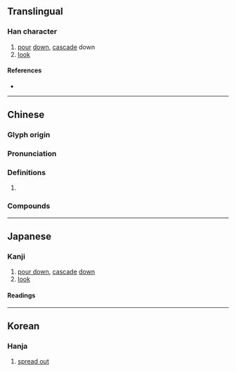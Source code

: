 {{character info/new}}
==Translingual==

===Han character===
{{Han char|rn=85|rad=水|as=14|sn=17|four=34147|canj=ETOE|ids=⿰氵蒦}}

# [[pour]] [[down]], [[cascade]] down
# [[look]]

====References====
* {{Han ref|kx=0656.210|dkj=18517|dj=1067.050|hdz=31752.170|uh=6FE9|ud=28649|bh=C0E2|bd=49378}}

----

==Chinese==
{{zh-forms}}

===Glyph origin===
{{Han etym}}

===Pronunciation===
{{zh-pron
|m=huò,hù
|c=wok6,wu6
|mc=y
|oc=y
|ma=
|cat=
}}

===Definitions===
{{zh-hanzi}}

# {{rfdef|zh}}

===Compounds===
{{zh-der|布濩|柏濩|濩落}}

----

==Japanese==

===Kanji===
{{ja-kanji|grade=|rs=水14}}

# [[pour down]], [[cascade]] [[down]]
# [[look]]

====Readings====
{{ja-readings
|goon=がく<ぐわく, ご
|kanon=かく<くわく, こ
|kanyoon=わく
}}

----

==Korean==

===Hanja===
{{ko-hanja|hangeul=호|eumhun=}}

# [[spread out]]